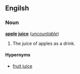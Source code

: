 ==Engilsh==
===Noun===
'''[[apple]] [[juice]]''' (''[[uncountable]]'')

#The juice of apples as a drink.

====Hypernyms====
*[[fruit juice]]